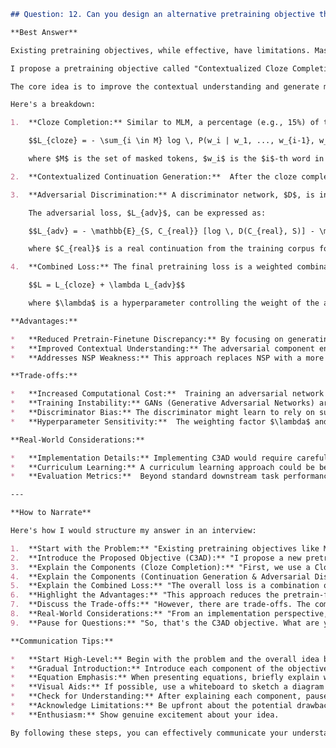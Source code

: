 ```markdown
## Question: 12. Can you design an alternative pretraining objective that addresses one of the drawbacks of existing objectives like MLM or NSP? Describe your proposed objective and the trade-offs involved.

**Best Answer**

Existing pretraining objectives, while effective, have limitations. Masked Language Modeling (MLM), for instance, introduces a discrepancy between pretraining and fine-tuning since the `[MASK]` token isn't present during fine-tuning. Next Sentence Prediction (NSP), used in the original BERT, has been shown to be less effective than initially thought and sometimes detrimental.

I propose a pretraining objective called "Contextualized Cloze Completion with Adversarial Discrimination" (C3AD).

The core idea is to improve the contextual understanding and generate more coherent text by combining Cloze Completion with an adversarial component that forces the model to not only fill in the masked words correctly but also to generate continuations that are indistinguishable from real text continuations. This addresses the pretrain-finetune discrepancy and the sometimes-weak signal from NSP.

Here's a breakdown:

1.  **Cloze Completion:** Similar to MLM, a percentage (e.g., 15%) of tokens are masked.  The model must predict the masked tokens based on the surrounding context.  The loss for this component, $L_{cloze}$, is the cross-entropy loss between the predicted and actual masked tokens:

    $$L_{cloze} = - \sum_{i \in M} log \, P(w_i | w_1, ..., w_{i-1}, w_{i+1}, ..., w_n)$$

    where $M$ is the set of masked tokens, $w_i$ is the $i$-th word in the sequence, and $P(w_i | ...)$ is the probability of predicting $w_i$ given the context.

2.  **Contextualized Continuation Generation:**  After the cloze completion, the model is tasked with generating *k* tokens following the original input sequence (including the completed masked portions). Let's denote the original sequence as $S = [w_1, w_2, ..., w_n]$, the masked sequence as $S_M$, and the generated continuation as $C = [c_1, c_2, ..., c_k]$. The model generates $C$ based on $S_M$.

3.  **Adversarial Discrimination:** A discriminator network, $D$, is introduced.  Its role is to distinguish between real continuations (actual tokens from the corpus following $S$) and generated continuations ($C$).  The discriminator outputs a probability $D(C,S)$ representing the likelihood that the continuation $C$ given sequence $S$ is real.  The discriminator is trained to maximize the accuracy of this classification, while the generator (the main pretraining model) is trained to fool the discriminator.

    The adversarial loss, $L_{adv}$, can be expressed as:

    $$L_{adv} = - \mathbb{E}_{S, C_{real}} [log \, D(C_{real}, S)] - \mathbb{E}_{S_M, C_{generated}} [log \, (1 - D(C_{generated}, S_M))]$$

    where $C_{real}$ is a real continuation from the training corpus following the original sequence $S$, and $C_{generated}$ is the continuation generated by the model based on the masked sequence $S_M$.  The generator tries to minimize this loss, while the discriminator tries to maximize it.

4.  **Combined Loss:** The final pretraining loss is a weighted combination of the cloze completion loss and the adversarial loss:

    $$L = L_{cloze} + \lambda L_{adv}$$

    where $\lambda$ is a hyperparameter controlling the weight of the adversarial loss.

**Advantages:**

*   **Reduced Pretrain-Finetune Discrepancy:** By focusing on generating realistic text continuations, the model learns a more robust understanding of language that translates better to downstream tasks without relying on artificial tokens like `[MASK]` during fine-tuning.
*   **Improved Contextual Understanding:** The adversarial component encourages the model to capture long-range dependencies and semantic coherence.  The generator needs to understand the subtle nuances of context to fool the discriminator.
*   **Addresses NSP Weakness:** This approach replaces NSP with a more direct and effective method of learning inter-sentence relationships through the continuation generation and discrimination.

**Trade-offs:**

*   **Increased Computational Cost:**  Training an adversarial network is computationally more expensive than training a standard MLM model.  It requires training two networks (the generator and the discriminator) simultaneously, which increases memory requirements and training time.
*   **Training Instability:** GANs (Generative Adversarial Networks) are notoriously difficult to train and can suffer from mode collapse or instability. Careful hyperparameter tuning, architecture selection (e.g., using Wasserstein GAN with gradient penalty), and regularization techniques are crucial.
*   **Discriminator Bias:** The discriminator might learn to rely on superficial features or biases in the training data to distinguish between real and generated continuations.  This could lead the generator to focus on mimicking these superficial features rather than learning a deeper understanding of language.  Careful selection of the discriminator architecture and training data are important.
*   **Hyperparameter Sensitivity:**  The weighting factor $\lambda$ and other hyperparameters related to the adversarial training process can significantly impact performance.  Extensive experimentation and validation are required to find optimal values.

**Real-World Considerations:**

*   **Implementation Details:** Implementing C3AD would require careful engineering to ensure efficient training. This could involve using techniques like gradient checkpointing to reduce memory consumption and distributed training to accelerate training.
*   **Curriculum Learning:** A curriculum learning approach could be beneficial, where the model is initially trained on a simpler cloze completion task before gradually introducing the adversarial component.
*   **Evaluation Metrics:**  Beyond standard downstream task performance, metrics like perplexity and human evaluation of generated continuations would be important for assessing the quality of the pretrained model.  Also, metrics from the GAN literature like FID or Kernel MMD can be adapted to assess the quality of the generated continuation.

---

**How to Narrate**

Here's how I would structure my answer in an interview:

1.  **Start with the Problem:** "Existing pretraining objectives like MLM and NSP have limitations. MLM introduces a discrepancy between pretraining and fine-tuning, and NSP hasn't proven as useful as initially thought.  I wanted to address these issues."
2.  **Introduce the Proposed Objective (C3AD):** "I propose a new pretraining objective called Contextualized Cloze Completion with Adversarial Discrimination (C3AD). The goal is to improve contextual understanding and generate more coherent text by combining Cloze Completion with an adversarial component."
3.  **Explain the Components (Cloze Completion):** "First, we use a Cloze Completion task, similar to MLM, where we mask a percentage of tokens and have the model predict them. Mathematically, the loss is the cross-entropy between the predicted and actual masked tokens like this: (Show equation for $L_{cloze}$). This part ensures the model understands the surrounding context."
4.  **Explain the Components (Continuation Generation & Adversarial Discrimination):** "Then, after completing the masked parts, the model generates a continuation of *k* tokens. We introduce a discriminator network that tries to distinguish between *real* continuations and the *generated* continuations. (Show equation for $L_{adv}$). The model aims to fool the discriminator, which forces it to learn more nuanced and coherent language."
5.  **Explain the Combined Loss:** "The overall loss is a combination of the cloze completion loss and the adversarial loss, weighted by a hyperparameter lambda (Show equation for $L$)."
6.  **Highlight the Advantages:** "This approach reduces the pretrain-finetune discrepancy, improves contextual understanding by requiring the model to generate realistic text continuations, and addresses the weakness of NSP with a more direct approach to learning relationships between parts of the text"
7.  **Discuss the Trade-offs:** "However, there are trade-offs. The computational cost is higher due to training an adversarial network. GANs can be unstable, requiring careful tuning. The discriminator might introduce biases, and the performance is sensitive to hyperparameters."
8.  **Real-World Considerations:** "From an implementation perspective, we'd need to consider techniques like gradient checkpointing and distributed training. Curriculum learning could help stabilize training. We'd also need to evaluate the model using metrics beyond standard downstream tasks, such as perplexity and human evaluation of the generated text, plus metrics adapted from GAN evaluation."
9.  **Pause for Questions:** "So, that's the C3AD objective. What are your thoughts?"

**Communication Tips:**

*   **Start High-Level:** Begin with the problem and the overall idea before diving into the details.
*   **Gradual Introduction:** Introduce each component of the objective step-by-step.
*   **Equation Emphasis:** When presenting equations, briefly explain what each term represents and the overall purpose of the equation.  Don't just read the equation aloud.
*   **Visual Aids:** If possible, use a whiteboard to sketch a diagram of the model architecture and the flow of data.
*   **Check for Understanding:** After explaining each component, pause and ask if the interviewer has any questions.
*   **Acknowledge Limitations:** Be upfront about the potential drawbacks of the proposed objective. This demonstrates intellectual honesty and a deep understanding of the problem.
*   **Enthusiasm:** Show genuine excitement about your idea.

By following these steps, you can effectively communicate your understanding of pretraining objectives and showcase your ability to design novel solutions to challenging problems.
```